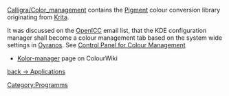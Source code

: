 [http://community.kde.org/Calligra/Color_management Calligra/Color_management] contains the [http://wiki.koffice.org/index.php?title=Pigment Pigment] colour conversion library originating from [[Krita]].

It was discussed on the [[OpenICC]] email list, that the KDE configuration manager shall become a colour management tab based on the system wide settings in [[Oyranos]]. See [http://www.freedesktop.org/wiki/OpenIccForGoogleSoC2007#head-98b54ec09dfb3d4545661e5964e9ccb9fbf8d11a Control Panel for Colour Management]

* [[Kolor-manager|Kolor-manager]] page on ColourWiki


[[Applications|back -> Applications]]

[[Category:Programms]]